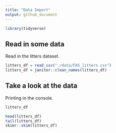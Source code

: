 ```yaml
---
title: "Data Import"
output: github_document
---
```


```r
library(tidyverse)
```
## Read in some data

Read in the litters dataset.

```r
litters_df = read_csv("./data/FAS_litters.csv")
litters_df = janitor::clean_names(litters_df)
```

## Take a look at the data

Printing in the console.

```r
litters_df
```

```r
head(litters_df)
tail(litters_df)
skimr::skim(litters_df)
```


